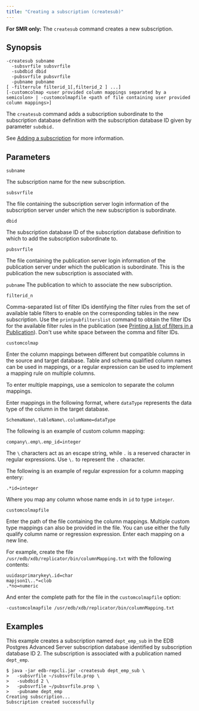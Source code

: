```yaml
---
title: "Creating a subscription (createsub)"
---
```


<div id="creating_subscription_cli" class="registered_link"></div>

**For SMR only:** The `createsub` command creates a new subscription.

## Synopsis

```shell
-createsub subname
  -subsvrfile subsvrfile
  -subdbid dbid
  -pubsvrfile pubsvrfile
  -pubname pubname
[ -filterrule filterid_1[,filterid_2 ] ...]
[-customcolmap <user provided column mappings separated by a semicolon> | -customcolmapfile <path of file containing user provided column mappings>]
```

The `createsub` command adds a subscription subordinate to the subscription database definition with the subscription database ID given by parameter `subdbid.`

See [Adding a subscription](../../05_smr_operation/03_creating_subscription/03_adding_subscription/#adding_subscription) for more information.

## Parameters

`subname`

The subscription name for the new subscription.

`subsvrfile`

The file containing the subscription server login information of the subscription server under which the new subscription is subordinate.

`dbid`

The subscription database ID of the subscription database definition to which to add the subscription subordinate to.

`pubsvrfile`

The file containing the publication server login information of the publication server under which the publication is subordinate. This is the publication the new subscription is associated with.

`pubname`
 The publication to which to associate the new subscription.

`filterid_n`

Comma-separated list of filter IDs identifying the filter rules from the set of available table filters to enable on the corresponding tables in the new subscription. Use the `printpubfilterslist` command to obtain the filter IDs for the available filter rules in the publication (see [Printing a list of filters in a Publication](17_print_publications_filters_list/#print_publications_filters_list)). Don't use white space between the comma and filter IDs.

`customcolmap`

Enter the column mappings between different but compatible columns in the source and target database. Table and schema qualified column names can be used in mappings, or a regular expression can be used to implement a mapping rule on multiple columns. 

To enter multiple mappings, use a semicolon to separate the column mappings.

Enter mappings in the following format, where `dataType` represents the data type of the column in the target database.

   ```shell
   SchemaName\.tableName\.columName=dataType
   ```

The following is an example of custom column mapping: 

   ```shell
   company\.emp\.emp_id=integer
   ```

   The `\` characters act as an escape string, while `.` is a reserved character in regular expressions. Use `\.` to represent the `.` character.

The following is an example of regular expression for a column mapping entery: 

   ```shell
   .*id=integer
   ```

   Where you map any column whose name ends in `id` to type `integer`. 

`customcolmapfile`

Enter the path of the file containing the column mappings. Multiple custom type mappings can also be provided in the file. You can use either the fully qualify column name or regression expression. Enter each mapping on a new line. 

For example, create the file `/usr/edb/xdb/replicator/bin/columnMapping.txt` with the following contents:

```shell
uuidasprimarykey\.id=char
mapjson1\..*=clob
.*no=numeric
```

And enter the complete path for the file in the `customcolmapfile` option:

```shell
-customcolmapfile /usr/edb/xdb/replicator/bin/columnMapping.txt
```

## Examples

This example creates a subscription named `dept_emp_sub` in the EDB Postgres Advanced Server subscription database identified by subscription database ID 2. The subscription is associated with a publication named `dept_emp`.

```shell
$ java -jar edb-repcli.jar -createsub dept_emp_sub \
>   -subsvrfile ~/subsvrfile.prop \
>   -subdbid 2 \
>   -pubsvrfile ~/pubsvrfile.prop \
>   -pubname dept_emp
Creating subscription...
Subscription created successfully
```
